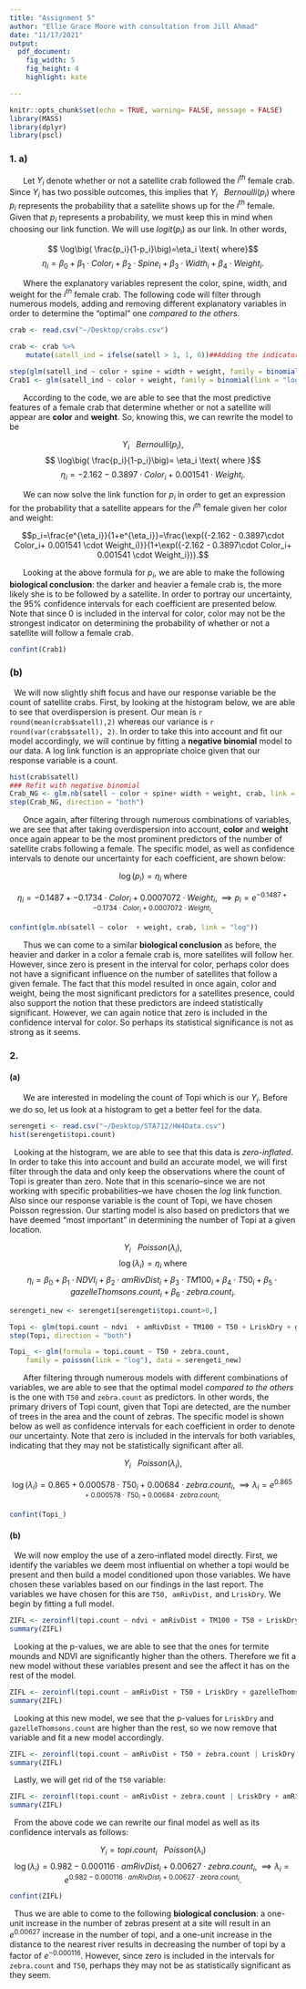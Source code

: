 ```yaml
---
title: "Assignment 5"
author: "Ellie Grace Moore with consultation from Jill Ahmad"
date: "11/17/2021"
output:
  pdf_document: 
    fig_width: 5
    fig_height: 4
    highlight: kate

---
```


```r
knitr::opts_chunk$set(echo = TRUE, warning= FALSE, message = FALSE)
library(MASS)
library(dplyr)
library(pscl)
```

### 1. a) 

|       Let $Y_i$ denote whether or not a satellite crab followed the $i^{th}$ female crab. Since $Y_i$ has two possible outcomes, this implies that $Y_i \text{ ~ } Bernoulli(p_i)$ where $p_i$ represents the probability that a satellite shows up for the $i^{th}$ female. Given that $p_i$ represents a probability, we must keep this in mind when choosing our link function. We will use $logit(p_i)$ as our link. In other words,

$$ \log\big( \frac{p_i}{1-p_i}\big)=\eta_i \text{ where}$$
$$\eta_i=\beta_0 + \beta_1 \cdot Color_i+\beta_2 \cdot Spine_i+ \beta_3 \cdot Width_i +\beta_4 \cdot Weight_i.$$

|       Where the explanatory variables represent the color, spine, width, and weight for the $i^{th}$ female crab. The following code will filter through numerous models, adding and removing different explanatory variables in order to determine the "optimal" one *compared to the others*. 

```r

crab <- read.csv("~/Desktop/crabs.csv")

crab <- crab %>%
    mutate(satell_ind = ifelse(satell > 1, 1, 0))##Adding the indicator variable

step(glm(satell_ind ~ color + spine + width + weight, family = binomial(link = "logit"), crab), direction = "both") 
Crab1 <- glm(satell_ind ~ color + weight, family = binomial(link = "logit"), crab)
```

|       According to the code, we are able to see that the most predictive features of a female crab that determine whether or not a satellite will appear are **color** and **weight**. So, knowing this, we can rewrite the model to be

$$ Y_i \text{ ~ } Bernoulli(p_i),$$ 
$$ \log\big( \frac{p_i}{1-p_i}\big)= \eta_i \text{ where }$$
$$\eta_i=-2.162 - 0.3897\cdot Color_i+ 0.001541 \cdot Weight_i.$$

|       We can now solve the link function for $p_i$ in order to get an expression for the probability that a satellite appears for the $i^{th}$ female given her color and weight:

$$p_i=\frac{e^{\eta_i}}{1+e^{\eta_i}}=\frac{\exp({-2.162 - 0.3897\cdot Color_i+ 0.001541 \cdot Weight_i)}}{1+\exp({-2.162 - 0.3897\cdot Color_i+ 0.001541 \cdot Weight_i})}.$$

|       Looking at the above formula for $p_i$, we are able to make the following **biological conclusion**: the darker and heavier a female crab is, the more likely she is to be followed by a satellite. In order to portray our uncertainty, the  95% confidence intervals for each coefficient are presented below. Note that since 0 is included in the interval for color, color may not be the strongest indicator on determining the probability of whether or not a satellite will follow a female crab. 

```r
confint(Crab1)
```


### (b)

|   We will now slightly shift focus and have our response variable be the count of satellite crabs. First, by looking at the histogram below, we are able to see that overdispersion is present. Our mean is `r round(mean(crab$satell),2)` whereas our variance is `r round(var(crab$satell), 2)`. In order to take this into account and fit our model accordingly, we will continue by fitting a **negative binomial** model to our data. A log link function is an appropriate choice given that our response variable is a count. 

```r
hist(crab$satell) 
### Refit with negative binomial
Crab_NG <- glm.nb(satell ~ color + spine+ width + weight, crab, link = "log")
step(Crab_NG, direction = "both")
```

|       Once again, after filtering through numerous combinations of variables, we are see that after taking overdispersion into account, **color** and **weight** once again appear to be the most prominent predictors of the number of satellite crabs following a female. The specific model, as well as confidence intervals to denote our uncertainty for each coefficient, are shown below:

$$ \log(p_i)= \eta_i \text{ where }$$

$$\eta_i=-0.1487 + -0.1734 \cdot Color_i + 0.0007072 \cdot Weight_i, \implies p_i = e^{-0.1487 + -0.1734 \cdot Color_i + 0.0007072 \cdot Weight_i}.$$
```r
confint(glm.nb(satell ~ color  + weight, crab, link = "log"))
```


|       Thus we can come to a similar **biological conclusion** as before, the heavier and darker in a color a female crab is, more satellites will follow her. However, since zero is present in the interval for color, perhaps color does not have a significant influence on the number of satellites that follow a given female. The fact that this model resulted in once again, color and weight, being the most significant predictors for a satellites presence, could also support the notion that these predictors are indeed statistically significant. However, we can again notice that zero is included in the confidence interval for color. So perhaps its statistical significance is not as strong as it seems. 

### 2.

#### (a)

|       We are interested in modeling the count of Topi which is our $Y_i$. Before we do so, let us look at a histogram to get a better feel for the data.

```r
serengeti <- read.csv("~/Desktop/STA712/HW4Data.csv")
hist(serengeti$topi.count)
```


|   Looking at the histogram, we are able to see that this data is *zero-inflated*. In order to take this into account and build an accurate model, we will first filter through the data and only keep the observations where the count of Topi is greater than zero. Note that in this scenario--since we are not working with specific probabilities--we have chosen the *log* link function. Also since our response variable is the count of Topi, we have chosen Poisson regression. Our starting model is also based on predictors that we have deemed "most important" in determining the number of Topi at a given location.

$$ Y_i \text{ ~ } Poisson(\lambda_i),$$ 
$$ \log(\lambda_i)=\eta_i \text{ where}$$
$$\eta_i=\beta_0 + \beta_1 \cdot NDVI_i+ \beta_2 \cdot amRivDist_i +\beta_3 \cdot TM100_i + \beta_4 \cdot T50_i + \beta_5 \cdot gazelleThomsons.count_i + \beta_6 \cdot zebra.count_i.$$

```r
serengeti_new <- serengeti[serengeti$topi.count>0,] 

Topi <- glm(topi.count ~ ndvi  + amRivDist + TM100 + T50 + LriskDry + gazelleThomsons.count + zebra.count, data = serengeti_new, family=poisson(link = "log"))
step(Topi, direction = "both")

Topi_ <- glm(formula = topi.count ~ T50 + zebra.count, 
    family = poisson(link = "log"), data = serengeti_new)
```

|       After filtering through numerous models with different combinations of variables, we are able to see that the optimal model *compared to the others* is the one with `T50` and `zebra.count` as predictors. In other words, the primary drivers of Topi count, given that Topi are detected, are the number of trees in the area and the count of zebras.  The specific model is shown below as well as confidence intervals for each coefficient in order to denote our uncertainty. Note that zero is included in the intervals for both variables, indicating that they may not be statistically significant after all.

$$ Y_i \text{ ~ } Poisson(\lambda_i),$$ 

$$ \log(\lambda_i)=0.865 + 0.000578 \cdot T50_i + 0.00684 \cdot zebra.count_i, \implies \lambda_i = e^{0.865 + 0.000578 \cdot T50_i + 0.00684 \cdot zebra.count_i}.$$
```r
confint(Topi_)
```


#### (b)

|   We will now employ the use of a zero-inflated model directly. First, we identify the variables we deem most influential on whether a topi would be present and then build a model conditioned upon those variables. We have chosen these variables based on our findings in the last report. The variables we have chosen for this are `T50, amRivDist,` and `LriskDry`. We begin by fitting a full model.

```r
ZIFL <- zeroinfl(topi.count ~ ndvi + amRivDist + TM100 + T50 + LriskDry + gazelleThomsons.count + zebra.count | LriskDry + amRivDist + T50, serengeti)
summary(ZIFL)
```

|   Looking at the p-values, we are able to see that the ones for termite mounds and NDVI are significantly higher than the others. Therefore we fit a new model without these variables present and see the affect it has on the rest of the model.

```r
ZIFL <- zeroinfl(topi.count ~ amRivDist + T50 + LriskDry + gazelleThomsons.count + zebra.count | LriskDry + amRivDist + T50, serengeti)
summary(ZIFL)
```

|   Looking at this new model, we see that the p-values for `LriskDry` and `gazelleThomsons.count` are higher than the rest, so we now remove that variable and fit a new model accordingly.

```r
ZIFL <- zeroinfl(topi.count ~ amRivDist + T50 + zebra.count | LriskDry + amRivDist + T50, serengeti)
summary(ZIFL)
```

|   Lastly, we will get rid of the `T50` variable:

```r
ZIFL <- zeroinfl(topi.count ~ amRivDist + zebra.count | LriskDry + amRivDist + T50, serengeti)
summary(ZIFL)
```

|   From the above code we can rewrite our final model as well as its confidence intervals as follows:

$$ Y_i = topi.count_i \text{ ~ } Poisson(\lambda_i)$$
$$ \log(\lambda_i) = 0.982 - 0.000116 \cdot amRivDist_i + 0.00627 \cdot zebra.count_i, \implies \lambda_i = e^{0.982 - 0.000116 \cdot amRivDist_i + 0.00627 \cdot zebra.count_i}.$$
```r
confint(ZIFL)
```


|   Thus we are able to come to the following **biological conclusion**: a one-unit increase in the number of zebras present at a site will result in an $e^{0.00627}$ increase in the number of topi, and a one-unit increase in the distance to the nearest river results in decreasing the number of topi by a factor of $e^{-0.000116}$. However, since zero is included in the intervals for `zebra.count` and `T50`, perhaps they may not be as statistically significant as they seem. 